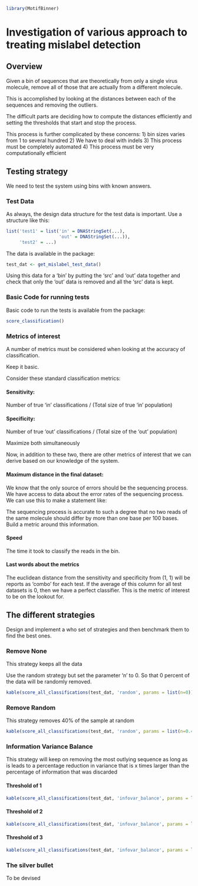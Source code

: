```r
library(MotifBinner)
```

# Investigation of various approach to treating mislabel detection

## Overview

Given a bin of sequences that are theoretically from only a single virus
molecule, remove all of those that are actually from a different molecule.

This is accomplished by looking at the distances between each of the sequences
and removing the outliers.

The difficult parts are deciding how to compute the distances efficiently and
setting the thresholds that start and stop the process.

This process is further complicated by these concerns:
1) bin sizes varies from 1 to several hundred
2) We have to deal with indels
3) This process must be completely automated
4) This process must be very computationally efficient

## Testing strategy

We need to test the system using bins with known answers. 

### Test Data

As always, the design data structure for the test data is important. Use a
structure like this:

```r
list('test1' = list('in' = DNAStringSet(...),
                    'out' = DNAStringSet(...)),
     'test2' = ...)
```

The data is available in the package:
```r
test_dat <- get_mislabel_test_data()
```

Using this data for a 'bin' by putting the 'src' and 'out' data together and check
that only the 'out' data is removed and all the 'src' data is kept.

### Basic Code for running tests

Basic code to run the tests is available from the package:

```r
score_classification()
```

### Metrics of interest

A number of metrics must be considered when looking at the accuracy of
classification.

Keep it basic. 

Consider these standard classification metrics:

#### Sensitivity:
Number of true 'in' classifications / (Total size of true 'in' population)

#### Specificity:
Number of true 'out' classifications / (Total size of the 'out' population)

Maximize both simultaneously

Now, in addition to these two, there are other metrics of interest that we can
derive based on our knowledge of the system.

#### Maximum distance in the final dataset: 
We know that the only source of errors
should be the sequencing process. We have access to data about the error rates
of the sequencing process. We can use this to make a statement like:

The sequencing process is accurate to such a degree that no two reads of the
same molecule should differ by more than one base per 100 bases. Build a metric
around this information.

#### Speed

The time it took to classify the reads in the bin.

#### Last words about the metrics

The euclidean distance from the sensitivity and specificity from (1, 1) will be
reports as 'combo' for each test. If the average of this column for all test
datasets is 0, then we have a perfect classifier. This is the metric of
interest to be on the lookout for.

## The different strategies

Design and implement a who set of strategies and then benchmark them to find
the best ones.

### Remove None

This strategy keeps all the data

Use the random strategy but set the parameter 'n' to 0. So that 0 percent of
the data will be randomly removed.

```r
kable(score_all_classifications(test_dat, 'random', params = list(n=0)))
```

### Remove Random

This strategy removes 40% of the sample at random

```r
kable(score_all_classifications(test_dat, 'random', params = list(n=0.4)))
```
### Information Variance Balance

This strategy will keep on removing the most outlying sequence as long as is
leads to a percentage reduction in variance that is x times larger than the
percentage of information that was discarded

#### Threshold of 1
```r
kable(score_all_classifications(test_dat, 'infovar_balance', params = list(threshold = 1)), digits = 2)
```

#### Threshold of 2
```r
kable(score_all_classifications(test_dat, 'infovar_balance', params = list(threshold = 2)), digits = 2)
```

#### Threshold of 3
```r
kable(score_all_classifications(test_dat, 'infovar_balance', params = list(threshold = 3)), digits = 2)
```

### The silver bullet

To be devised

